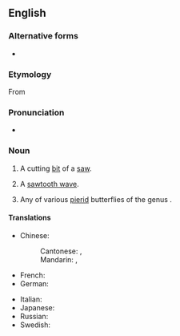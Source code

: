 {{also|saw tooth}}

==English==

===Alternative forms===
* {{l|en|saw tooth}}

===Etymology===
From {{compound|en|saw|tooth}}

===Pronunciation===
* {{IPA|/ˈsɔːtuːθ/|lang=en}}

===Noun===
{{en-noun|sawteeth|sawtooths}}

# {{lb|en|plural "sawteeth"}} A cutting [[bit]] of a [[saw]].
# {{lb|en|plural "sawtooths"}} A [[sawtooth wave]].
# {{lb|en|plural "sawtooths"}} {{lb|en|entomology}} Any of various [[pierid]] butterflies of the genus {{taxlink|Prioneris|genus|ver=190708}}.

====Translations====
{{trans-top|cutting bit of a saw}}
* Chinese:
*: Cantonese: {{t|yue|鋸齒}}, {{t|yue|锯齿|tr=goe3 ci2}}
*: Mandarin: {{t+|cmn|鋸齒}}, {{t+|cmn|锯齿|tr=jùchǐ}}
* French: {{t|fr|[[dent]] [[de]] [[scie]]|m}}
* German: {{t+|de|Sägezahn|m}}
{{trans-mid}}
* Italian: {{t-needed|it}}
* Japanese: {{t|ja|[[鋸|のこぎり]][[歯]]|tr=のこぎりは, nokogiri ha|sc=Jpan}}
* Russian: {{t|ru|[[зуб]] [[пила|пилы́]]|m}}
* Swedish: {{t+|sv|sågtand|c}}
{{trans-bottom}}

{{trans-see|sawtooth wave}}